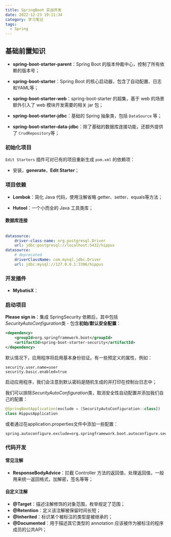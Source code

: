 ```yaml
---
title: SpringBoot 实战开发
date: 2022-12-23 19:11:34
category: 学习笔记
tags:
  - Spring
---
```


## 基础前置知识

- **spring-boot-starter-parent**：Spring Boot 的版本仲裁中心，控制了所有依赖的版本号；
- **spring-boot-starter**：Spring Boot 的核心启动器，包含了自动配置、日志和YAML等；

- **spring-boot-starter-web**：spring-boot-starter 的超集，基于 web 的场景额外引入了 web 模块开发需要的相关 jar 包；

- **spring-boot-starter-jdbc**：基础的 Spring 抽象类，包括 `DataSource` 等；

- **spring-boot-starter-data-jdbc**：除了基础的数据库连接功能，还额外提供了 `CrudRepository`等；

### 初始化项目

`Edit Starters` 插件可对已有的项目重新生成 `pom.xml` 的依赖项：

- 安装，**generate**，**Edit Starter**；

### 项目依赖

- **Lombok**：简化 Java 代码，使用注解省略 getter、setter、equals等方法；

- **Hutool**：一个小而全的 Java 工具类库；

#### 数据库连接

```xml

```

```yaml
datasource:
    driver-class-name: org.postgresql.Driver
    url: jdbc:postgresql://localhost:5432/hippus
datasource:
	# deprecated
    driverClassName: com.mysql.jdbc.Driver
    url: jdbc:mysql://127.0.0.1:3306/hippus
```

### 开发插件

- **MybatisX**：

### 启动项目

**Please sign in**：集成 SpringSecurity 依赖后，其中包括*SecurityAutoConfiguration*类 - 包含**初始/默认安全配置**：

```xml
<dependency>
    <groupId>org.springframework.boot</groupId>
    <artifactId>spring-boot-starter-security</artifactId>
</dependency>
```

默认情况下，应用程序将启用基本身份验证。有一些预定义的属性，例如：

```
security.user.name=user
security.basic.enabled=true
```

启动应用程序，我们会注意到默认密码是随机生成的并打印在控制台日志中；

我们可以排除*SecurityAutoConfiguration*类，取消安全性自动配置并添加我们自己的配置：

```kotlin
@SpringBootApplication(exclude = [SecurityAutoConfiguration::class])
class HippusApplication
```

或者通过在application.properties文件中添加一些配置：

```
spring.autoconfigure.exclude=org.springframework.boot.autoconfigure.security.SecurityAutoConfiguration
```

### 代码开发

#### 常见注解

- **ResponseBodyAdvice**：拦截 Controller 方法的返回值，处理返回值，一般用来统一返回格式，加解密，签名等等；

#### 自定义注解

- **@Target**：描述注解修饰的对象范围，枚举规定了范围；
- **@Retention**：定义该注解被保留时间长短；
- **@Inherited**：标识某个被标注的类型是被继承的；
- **@Documented**：用于描述其它类型的 annotation 应该被作为被标注的程序成员的公共API；
